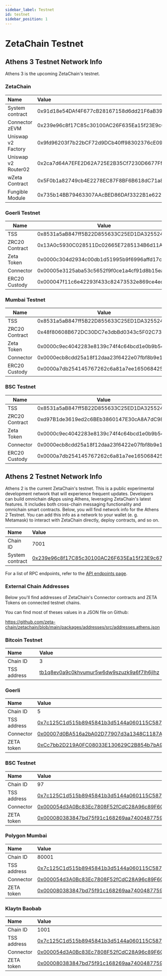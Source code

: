 ```yaml
---
sidebar_label: Testnet
id: testnet
sidebar_position: 1
---
```



# ZetaChain Testnet

## Athens 3 Testnet Network Info

Athens 3 is the upcoming ZetaChain's testnet.

### ZetaChain

| Name                | Value                                      |
| :------------------ | :----------------------------------------- |
| System contract     | 0x91d18e54DAf4F677cB28167158d6dd21F6aB3921 |
| Connector zEVM      | 0x239e96c8f17C85c30100AC26F635Ea15f23E9c67 |
| Uniswap v2 Factory  | 0x9fd96203f7b22bCF72d9DCb40ff98302376cE09c |
| Uniswap v2 Router02 | 0x2ca7d64A7EFE2D62A725E2B35Cf7230D6677FfEe |
| wZeta Contract      | 0x5F0b1a82749cb4E2278EC87F8BF6B618dC71a8bf |
| Fungible Module     | 0x735b14BB79463307AAcBED86DAf3322B1e6226aB |

### Goerli Testnet

| Name           | Value                                      |
| -------------- | ------------------------------------------ |
| TSS            | 0x8531a5aB847ff5B22D855633C25ED1DA3255247e |
| ZRC20 Contract | 0x13A0c5930C028511Dc02665E7285134B6d11A5f4 |
| Zeta Token     | 0x0000c304d2934c00db1d51995b9f6996affd17c0 |
| Connector      | 0x00005e3125aba53c5652f9f0ce1a4cf91d8b15ea |
| ERC20 Custody  | 0x000047f11c6e42293f433c82473532e869ce4ec5 |

### Mumbai Testnet

| Name           | Value                                      |
| -------------- | ------------------------------------------ |
| TSS            | 0x8531a5aB847ff5B22D855633C25ED1DA3255247e |
| ZRC20 Contract | 0x48f80608B672DC30DC7e3dbBd0343c5F02C738Eb |
| Zeta Token     | 0x0000c9ec4042283e8139c74f4c64bcd1e0b9b54f |
| Connector      | 0x0000ecb8cdd25a18f12daa23f6422e07fbf8b9e1 |
| ERC20 Custody  | 0x0000a7db254145767262c6a81a7ee1650684258e |

### BSC Testnet

| Name           | Value                                      |
| -------------- | ------------------------------------------ |
| TSS            | 0x8531a5aB847ff5B22D855633C25ED1DA3255247e |
| ZRC20 Contract | 0xd97B1de3619ed2c6BEb3860147E30cA8A7dC9891 |
| Zeta Token     | 0x0000c9ec4042283e8139c74f4c64bcd1e0b9b54f |
| Connector      | 0x0000ecb8cdd25a18f12daa23f6422e07fbf8b9e1 |
| ERC20 Custody  | 0x0000a7db254145767262c6a81a7ee1650684258e |

## Athens 2 Testnet Network Info

Athens 2 is the current ZetaChain's testnet. This is a public experimental
development network that will experience frequent updates. Developers can build
omnichain dApps using Athens, leveraging ZetaChain's latest features. It
includes both cross-chain messaging functionality and omnichain smart contracts.
Below, you will find network info for the Athens 2 Testnet. You can add this
info as a network to your wallet (e. g. Metamask) to interact with ZetaChain
directly, deploy contracts, and so on.

| Name            | Value                                                                                                                           |
| :-------------- | :------------------------------------------------------------------------------------------------------------------------------ |
| Chain ID        | 7001                                                                                                                            |
| System contract | [0x239e96c8f17C85c30100AC26F635Ea15f23E9c67](https://explorer.zetachain.com/address/0x239e96c8f17C85c30100AC26F635Ea15f23E9c67) |

For a list of RPC endpoints, refer to the [API endpoints page](/reference/api).

### External Chain Addresses

Below you'll find addresses of ZetaChain's Connector contracts and ZETA Tokens
on connected testnet chains.

You can find most of theses values in a JSON file on Github:

https://github.com/zeta-chain/zetachain/blob/main/packages/addresses/src/addresses.athens.json

### Bitcoin Testnet

| Name        | Value                                                                                                                                   |
| :---------- | :-------------------------------------------------------------------------------------------------------------------------------------- |
| Chain ID    | 3                                                                                                                                       |
| TSS address | [tb1q8ev0a9c0khvumur5w6dw9szuzk9a6f7lh6jlhz](https://www.blockchain.com/btc-testnet/address/tb1q8ev0a9c0khvumur5w6dw9szuzk9a6f7lh6jlhz) |

### Goerli

| Name        | Value                                                                                                                        |
| :---------- | :--------------------------------------------------------------------------------------------------------------------------- |
| Chain ID    | 5                                                                                                                            |
| TSS address | [0x7c125C1d515b8945841b3d5144a060115C58725F](https://goerli.etherscan.io/address/0x7c125C1d515b8945841b3d5144a060115C58725F) |
| Connector   | [0x00007d0BA516a2bA02D77907d3a1348C1187Ae62](https://goerli.etherscan.io/address/0x00007d0BA516a2bA02D77907d3a1348C1187Ae62) |
| ZETA token  | [0xCc7bb2D219A0FC08033E130629C2B854b7bA9195](https://goerli.etherscan.io/address/0xCc7bb2D219A0FC08033E130629C2B854b7bA9195) |

### BSC Testnet

| Name        | Value                                                                                                                        |
| :---------- | :--------------------------------------------------------------------------------------------------------------------------- |
| Chain ID    | 97                                                                                                                           |
| TSS address | [0x7c125C1d515b8945841b3d5144a060115C58725F](https://testnet.bscscan.com/address/0x7c125C1d515b8945841b3d5144a060115C58725F) |
| Connector   | [0x000054d3A0Bc83Ec7808F52fCdC28A96c89F6C5c](https://testnet.bscscan.com/address/0x000054d3A0Bc83Ec7808F52fCdC28A96c89F6C5c) |
| ZETA token  | [0x000080383847bd75f91c168269aa74004877592f](https://testnet.bscscan.com/address/0x000080383847bd75f91c168269aa74004877592f) |

### Polygon Mumbai

| Name        | Value                                                                                                                           |
| :---------- | :------------------------------------------------------------------------------------------------------------------------------ |
| Chain ID    | 80001                                                                                                                           |
| TSS address | [0x7c125C1d515b8945841b3d5144a060115C58725F](https://mumbai.polygonscan.com/address/0x7c125C1d515b8945841b3d5144a060115C58725F) |
| Connector   | [0x000054d3A0Bc83Ec7808F52fCdC28A96c89F6C5c](https://mumbai.polygonscan.com/address/0x000054d3A0Bc83Ec7808F52fCdC28A96c89F6C5c) |
| ZETA token  | [0x000080383847bd75f91c168269aa74004877592f](https://mumbai.polygonscan.com/address/0x000080383847bd75f91c168269aa74004877592f) |

### Klaytn Baobab

| Name        | Value                                                                                                                            |
| :---------- | :------------------------------------------------------------------------------------------------------------------------------- |
| Chain ID    | 1001                                                                                                                             |
| TSS address | [0x7c125C1d515b8945841b3d5144a060115C58725F](https://baobab.scope.klaytn.com/account/0x7c125C1d515b8945841b3d5144a060115C58725F) |
| Connector   | [0x000054d3A0Bc83Ec7808F52fCdC28A96c89F6C5c](https://baobab.scope.klaytn.com/account/0x000054d3A0Bc83Ec7808F52fCdC28A96c89F6C5c) |
| ZETA token  | [0x000080383847bd75f91c168269aa74004877592f](https://baobab.scope.klaytn.com/account/0x000080383847bd75f91c168269aa74004877592f) |
